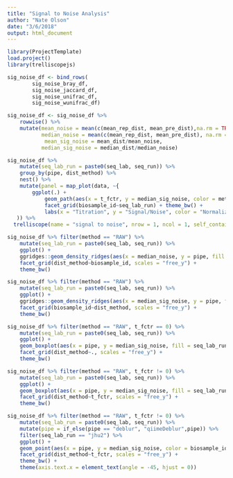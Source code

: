 ```yaml
---
title: "Signal to Noise Analysis"
author: "Nate Olson"
date: "3/6/2018"
output: html_document
---
```


```r
library(ProjectTemplate)
load.project()
library(trelliscopejs)
```

```r
sig_noise_df <- bind_rows(
        sig_noise_bray_df,
        sig_noise_jaccard_df,
        sig_noise_unifrac_df,
        sig_noise_wunifrac_df)
```

```r
sig_noise_df <- sig_noise_df %>% 
    rowwise() %>% 
    mutate(mean_noise = mean(c(mean_rep_dist, mean_pre_dist),na.rm = TRUE), 
           median_noise = mean(c(mean_rep_dist, mean_pre_dist), na.rm = TRUE),
            mean_sig_noise = mean_dist/mean_noise,
           median_sig_noise = median_dist/median_noise)
```

```r
sig_noise_df %>%
    mutate(seq_lab_run = paste0(seq_lab, seq_run)) %>% 
    group_by(pipe, dist_method) %>% 
    nest() %>% 
    mutate(panel = map_plot(data, ~{
        ggplot(.) + 
            geom_path(aes(x = t_fctr, y = median_sig_noise, color = method)) +
            facet_grid(biosample_id~seq_lab_run) + theme_bw() + 
            labs(x = "Titration", y = "Signal/Noise", color = "Normalization")}
   )) %>%
  trelliscope(name = "signal to noise", nrow = 1, ncol = 1, self_contained = TRUE)
```

```r
sig_noise_df %>% filter(method == "RAW") %>% 
    mutate(seq_lab_run = paste0(seq_lab, seq_run)) %>% 
    ggplot() + 
    ggridges::geom_density_ridges(aes(x = median_noise, y = pipe, fill = seq_lab_run), alpha = 0.25) + 
    facet_grid(dist_method~biosample_id, scales = "free_y") + 
    theme_bw()
```

```r
sig_noise_df %>% filter(method == "RAW") %>% 
    mutate(seq_lab_run = paste0(seq_lab, seq_run)) %>% 
    ggplot() + 
    ggridges::geom_density_ridges(aes(x = median_sig_noise, y = pipe, fill = seq_lab_run), alpha = 0.25) + 
    facet_grid(biosample_id~dist_method, scales = "free_y") + 
    theme_bw()
```

```r
sig_noise_df %>% filter(method == "RAW", t_fctr == 0) %>% 
    mutate(seq_lab_run = paste0(seq_lab, seq_run)) %>% 
    ggplot() + 
    geom_boxplot(aes(x = pipe, y = median_sig_noise, fill = seq_lab_run)) + 
    facet_grid(dist_method~., scales = "free_y") + 
    theme_bw()
```

```r
sig_noise_df %>% filter(method == "RAW", t_fctr != 0) %>% 
    mutate(seq_lab_run = paste0(seq_lab, seq_run)) %>% 
    ggplot() + 
    geom_boxplot(aes(x = pipe, y = median_sig_noise, fill = seq_lab_run)) + 
    facet_grid(dist_method~t_fctr, scales = "free_y") + 
    theme_bw()
```

```r
sig_noise_df %>% filter(method == "RAW", t_fctr != 0) %>% 
    mutate(seq_lab_run = paste0(seq_lab, seq_run)) %>% 
    mutate(pipe = if_else(pipe == "deblur", "qiimeDeblur",pipe)) %>% 
    filter(seq_lab_run == "jhu2") %>% 
    ggplot() + 
    geom_point(aes(x = pipe, y = median_sig_noise, color = biosample_id)) + 
    facet_grid(dist_method~t_fctr, scales = "free_y") + 
    theme_bw() + 
    theme(axis.text.x = element_text(angle = -45, hjust = 0))
```

